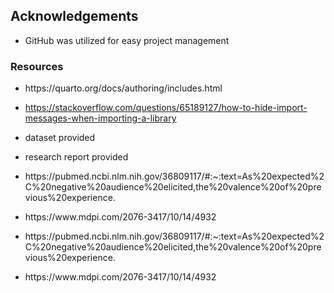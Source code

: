 ## Acknowledgements

- GitHub was utilized for easy project management

### Resources

-   https://quarto.org/docs/authoring/includes.html

-   <https://stackoverflow.com/questions/65189127/how-to-hide-import-messages-when-importing-a-library>

-   dataset provided

-   research report provided

-   https://pubmed.ncbi.nlm.nih.gov/36809117/#:~:text=As%20expected%2C%20negative%20audience%20elicited,the%20valence%20of%20previous%20experience.

-   https://www.mdpi.com/2076-3417/10/14/4932

-   https://pubmed.ncbi.nlm.nih.gov/36809117/#:~:text=As%20expected%2C%20negative%20audience%20elicited,the%20valence%20of%20previous%20experience.

-   https://www.mdpi.com/2076-3417/10/14/4932
